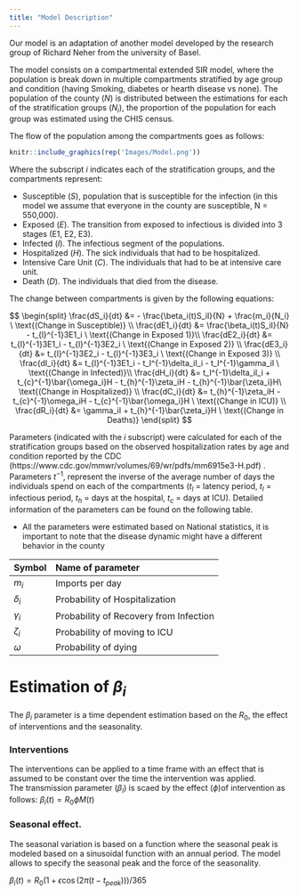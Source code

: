 ```yaml
---
title: "Model Description"
---
```


Our model is an adaptation of another model developed by the research group of Richard Neher from the university of Basel.     

The model consists on a compartmental extended SIR model, where the population is break down in multiple compartments stratified by age group and condition (having Smoking, diabetes or hearth disease vs none). The population of the county ($N$) is distributed between the estimations for each of the stratification groups ($N_i$), the proportion of the population for each group was estimated using the CHIS census.  

The flow of the population among the compartments goes as follows:  

```r
knitr::include_graphics(rep('Images/Model.png'))
```

Where the subscript $i$ indicates each of the stratification groups, and the compartments represent:  

 - Susceptible ($S$), population that is susceptible for the infection (in this model we assume that everyone in the county are susceptible, N = 550,000).
 - Exposed ($E$). The transition from exposed to infectious is divided into 3 stages (E1, E2, E3).
 - Infected ($I$). The infectious segment of the populations.
 - Hospitalized ($H$). The sick individuals that had to be hospitalized.
 - Intensive Care Unit ($C$). The individuals that had to be at intensive care unit. 
 - Death ($D$). The individuals that died from the disease.   
  
The change between compartments is given by the following equations:  

$$ \begin{split}
\frac{dS_i}{dt} &=  - \frac{\beta_i(t)S_iI}{N} + \frac{m_i}{N_i} \  \text{(Change in Susceptible)} \\ 
\frac{dE1_i}{dt} &= \frac{\beta_i(t)S_iI}{N} - t_{l}^{-1}3E1_i \  \text{(Change in Exposed 1)}\\
\frac{dE2_i}{dt} &= t_{l}^{-1}3E1_i - t_{l}^{-1}3E2_i \  \text{(Change in Exposed 2)} \\
\frac{dE3_i}{dt} &= t_{l}^{-1}3E2_i - t_{l}^{-1}3E3_i \  \text{(Change in Exposed 3)} \\
\frac{dI_i}{dt} &= t_{l}^{-1}3E1_i - t_I^{-1}\delta_iI_i  - t_I^{-1}\gamma_iI \  \text{(Change in Infected)}\\
\frac{dH_i}{dt} &= t_I^{-1}\delta_iI_i + t_{c}^{-1}\bar{\omega_i}H - t_{h}^{-1}\zeta_iH - t_{h}^{-1}\bar{\zeta_i}H\  \text{(Change in Hospitalized)} \\
\frac{dC_i}{dt} &= t_{h}^{-1}\zeta_iH - t_{c}^{-1}\omega_iH -  t_{c}^{-1}\bar{\omega_i}H \  \text{(Change in ICU)} \\
\frac{dR_i}{dt} &= \gamma_iI + t_{h}^{-1}\bar{\zeta_i}H \  \text{(Change in Deaths)}
\end{split}
$$


Parameters (indicated with the $i$ subscript) were calculated for each of the stratification groups based on the observed hospitalization rates by age and condition reported by the CDC (https://www.cdc.gov/mmwr/volumes/69/wr/pdfs/mm6915e3-H.pdf) . Parameters $t^{-1}$, represent the inverse of the average number of days the individuals spend on each of the compartments ($t_l$ = latency period, $t_I$ = infectious period, $t_h$ = days at the hospital, $t_c$ = days at ICU). Detailed information of the parameters can be found on the following table.  

* All the parameters were estimated based on National statistics, it is important to note that the disease dynamic might have a different behavior in the county 

| Symbol     | Name of parameter                      |
| :--------- | :------------------------------------- |
| $m_i$      | Imports per day                        |
| $\delta_i$ | Probability of Hospitalization         |
| $\gamma_i$ | Probability of Recovery from Infection |
| $\zeta_i$  | Probability of moving to ICU           |
| $\omega$   | Probability of dying                   |


# Estimation of $\beta_i$

The $\beta_i$ parameter is a time dependent estimation based on the $R_0$, the effect of interventions and the seasonality.  

### Interventions
The interventions can be applied to a time frame with an effect that is assumed to be constant over the time the intervention was applied.  
The transmission parameter ($\beta_I$) is scaed by the effect ($\phi$)of intervention as follows:
$\beta_i(t) = R_0\phi M(t)$

### Seasonal effect.  
The seasonal variation is based on a function where the seasonal peak is modeled based on a sinusoidal function with an annual period. The model allows to specify the seasonal peak and the force of the seasonality.  

$\beta_i(t) = R_0(1+\epsilon \cos(2\pi(t-t_{peak})))/365$





